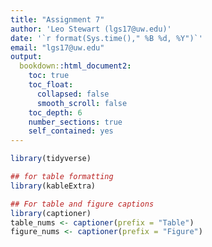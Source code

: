 ```yaml
---
title: "Assignment 7"
author: 'Leo Stewart (lgs17@uw.edu)'
date: '`r format(Sys.time()," %B %d, %Y")`'
email: "lgs17@uw.edu"
output:
  bookdown::html_document2:
    toc: true
    toc_float:
      collapsed: false
      smooth_scroll: false
    toc_depth: 6
    number_sections: true
    self_contained: yes
---
```



```r
library(tidyverse)

## for table formatting
library(kableExtra)

## For table and figure captions
library(captioner)
table_nums <- captioner(prefix = "Table")
figure_nums <- captioner(prefix = "Figure")
```

